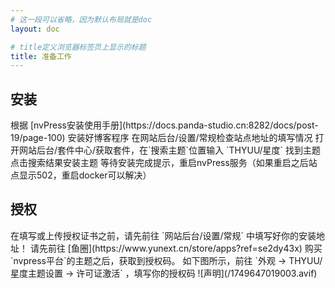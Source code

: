 ```yaml
---
# 这一段可以省略，因为默认布局就是doc
layout: doc

# title定义浏览器标签页上显示的标题
title: 准备工作
---
```



## 安装

<Steps>
	<Step>
	根据 [nvPress安装使用手册](https://docs.panda-studio.cn:8282/docs/post-19/page-100) 安装好博客程序
	</Step>
	<Step>
	在网站后台/设置/常规检查站点地址的填写情况
	</Step>
	<Step>
	打开网站后台/套件中心/获取套件，在`搜索主题`位置输入 `THYUU/星度` 找到主题
	</Step>
	<Step>
  点击搜索结果安装主题
	</Step>
	<Step>
  等待安装完成提示，重启nvPress服务（如果重启之后站点显示502，重启docker可以解决）
	</Step>
</Steps>

## 授权

<Callout title="重要提示">
  在填写或上传授权证书之前，请先前往 `网站后台/设置/常规` 中填写好你的安装地址！
</Callout>

<Steps>
	<Step>
	请先前往 [鱼圈](https://www.yunext.cn/store/apps?ref=se2dy43x) 购买`nvpress平台`的主题之后，获取到授权码。
	</Step>
	<Step>
	如下图所示，前往 `外观 -> THYUU/星度主题设置 -> 许可证激活` ，填写你的授权码
![声明](/1749647019003.avif)
	</Step>
</Steps>


